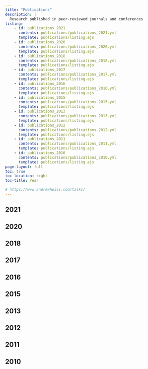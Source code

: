 ```yaml
---
title: "Publications"
description: |
  Research published in peer-reviewed journals and conferences
listing:
    - id: publications_2021
      contents: publications/publications_2021.yml
      template: publications/listing.ejs
    - id: publications_2020
      contents: publications/publications_2020.yml
      template: publications/listing.ejs
    - id: publications_2018
      contents: publications/publications_2018.yml
      template: publications/listing.ejs
    - id: publications_2017
      contents: publications/publications_2017.yml
      template: publications/listing.ejs
    - id: publications_2016
      contents: publications/publications_2016.yml
      template: publications/listing.ejs
    - id: publications_2015
      contents: publications/publications_2015.yml
      template: publications/listing.ejs
    - id: publications_2013
      contents: publications/publications_2013.yml
      template: publications/listing.ejs
    - id: publications_2012
      contents: publications/publications_2012.yml
      template: publications/listing.ejs
    - id: publications_2011
      contents: publications/publications_2011.yml
      template: publications/listing.ejs
    - id: publications_2010
      contents: publications/publications_2010.yml
      template: publications/listing.ejs
page-layout: full
toc: true
toc-location: right
toc-title: Year

# https://www.andrewheiss.com/talks/
---
```


## 2021

:::{#publications_2021}
:::

## 2020

:::{#publications_2020}
:::

## 2018

:::{#publications_2018}
:::

## 2017

:::{#publications_2017}
:::

## 2016

:::{#publications_2016}
:::

## 2015

:::{#publications_2015}
:::

## 2013

:::{#publications_2013}
:::

## 2012

:::{#publications_2012}
:::

## 2011

:::{#publications_2011}
:::

## 2010

:::{#publications_2010}
:::